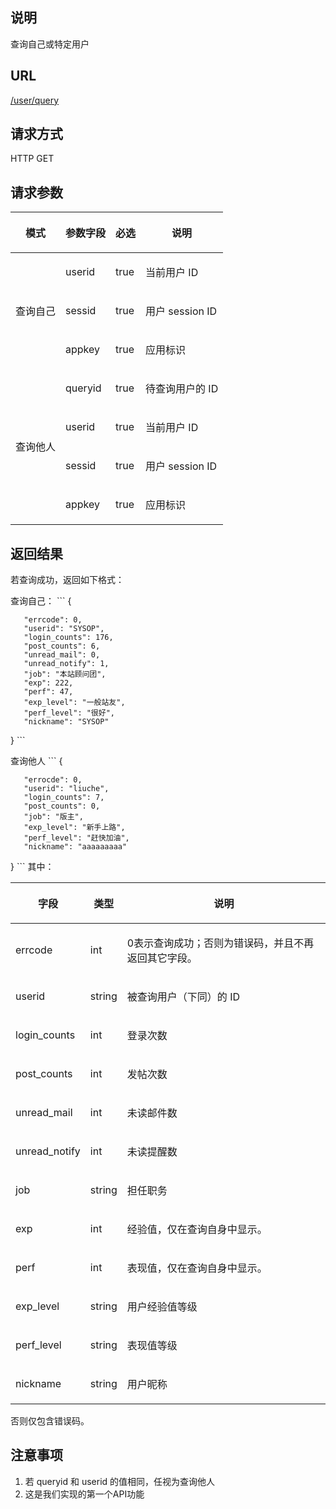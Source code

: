 ==说明==
查询自己或特定用户

==URL==
<u>/user/query</u>

==请求方式==
HTTP GET

==请求参数==
{|
|-
! 模式
! 参数字段
! 必选
! 说明
|-
| rowspan="3"|查询自己
| userid
| true
| 当前用户 ID
|-
| sessid
| true
| 用户 session ID
|-
| appkey
| true
| 应用标识
|-
| rowspan="4"|查询他人
| queryid
| true
| 待查询用户的 ID
|-
| userid
| true
| 当前用户 ID
|-
| sessid
| true
| 用户 session ID
|-
| appkey
| true
| 应用标识
|}

==返回结果==
若查询成功，返回如下格式：

查询自己：
```
{ 
	"errcode": 0, 
	"userid": "SYSOP", 
	"login_counts": 176, 
	"post_counts": 6, 
	"unread_mail": 0, 
	"unread_notify": 1, 
	"job": "本站顾问团", 
	"exp": 222, 
	"perf": 47, 
	"exp_level": "一般站友", 
	"perf_level": "很好", 
	"nickname": "SYSOP" 
}
```

查询他人
```
{ 
	"errocde": 0, 
	"userid": "liuche", 
	"login_counts": 7, 
	"post_counts": 0, 
	"job": "版主", 
	"exp_level": "新手上路", 
	"perf_level": "赶快加油", 
	"nickname": "aaaaaaaaa" 
}
```
其中：
{|
|-
! 字段
! 类型
! 说明
|-
| errcode
| int
| 0表示查询成功；否则为错误码，并且不再返回其它字段。
|-
| userid
| string
| 被查询用户（下同）的 ID
|-
| login_counts
| int
| 登录次数
|-
| post_counts
| int
| 发帖次数
|-
| unread_mail
| int
| 未读邮件数
|-
| unread_notify
| int
| 未读提醒数
|-
| job
| string
| 担任职务
|-
| exp
| int
| 经验值，仅在查询自身中显示。
|-
| perf
| int
| 表现值，仅在查询自身中显示。
|-
| exp_level
| string
| 用户经验值等级
|-
| perf_level
| string
| 表现值等级
|-
| nickname
| string
| 用户昵称
|}

否则仅包含错误码。

==注意事项==
#若 queryid 和 userid 的值相同，任视为查询他人
#这是我们实现的第一个API功能